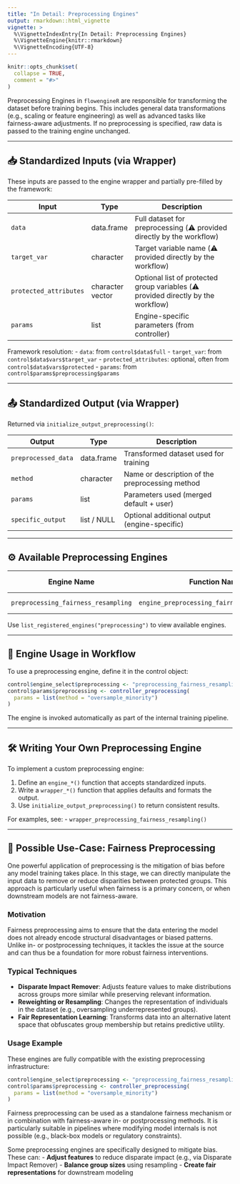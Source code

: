 ```yaml
---
title: "In Detail: Preprocessing Engines"
output: rmarkdown::html_vignette
vignette: >
  %\VignetteIndexEntry{In Detail: Preprocessing Engines}
  %\VignetteEngine{knitr::rmarkdown}
  %\VignetteEncoding{UTF-8}
---
```


```r
knitr::opts_chunk$set(
  collapse = TRUE,
  comment = "#>"
)
```

Preprocessing Engines in `flowengineR` are responsible for transforming the dataset before training begins. This includes general data transformations (e.g., scaling or feature engineering) as well as advanced tasks like fairness-aware adjustments. If no preprocessing is specified, raw data is passed to the training engine unchanged.

---

## 📥 Standardized Inputs (via Wrapper)
These inputs are passed to the engine wrapper and partially pre-filled by the framework:

| Input                  | Type             | Description                                                           |
| ---------------------- | ---------------- | --------------------------------------------------------------------- |
| `data`                 | data.frame       | Full dataset for preprocessing (⚠️ provided directly by the workflow) |
| `target_var`           | character        | Target variable name (⚠️ provided directly by the workflow)           |
| `protected_attributes` | character vector | Optional list of protected group variables (⚠️ provided directly by the workflow)                            |
| `params`               | list             | Engine-specific parameters (from controller)                          |

Framework resolution:
- `data`: from `control$data$full`
- `target_var`: from `control$data$vars$target_var`
- `protected_attributes`: optional, often from `control$data$vars$protected`
- `params`: from `control$params$preprocessing$params`

---

## 📤 Standardized Output (via Wrapper)
Returned via `initialize_output_preprocessing()`:

| Output              | Type        | Description                                     |
| ------------------- | ----------- | ----------------------------------------------- |
| `preprocessed_data` | data.frame  | Transformed dataset used for training           |
| `method`            | character   | Name or description of the preprocessing method |
| `params`            | list        | Parameters used (merged default + user)         |
| `specific_output`   | list / NULL | Optional additional output (engine-specific)    |

---

## ⚙️ Available Preprocessing Engines

| Engine Name           | Function Name                                | Description                                 | Template Path                                                                     | Detail Page                                                |
| --------------------- | -------------------------------------------- | ------------------------------------------- | --------------------------------------------------------------------------------- | ---------------------------------------------------------- |
| `preprocessing_fairness_resampling` | `engine_preprocessing_fairness_resampling()` | Balances groups via over-/undersampling     | `inst/templates_control/3_a_template_control_preprocessing_fairness_resampling.R` | [📄](detail_engine_preprocessing_fairness_resampling.html) |

Use `list_registered_engines("preprocessing")` to view available engines.

---

## 🧩 Engine Usage in Workflow
To use a preprocessing engine, define it in the control object:

```r
control$engine_select$preprocessing <- "preprocessing_fairness_resampling"
control$params$preprocessing <- controller_preprocessing(
  params = list(method = "oversample_minority")
)
```

The engine is invoked automatically as part of the internal training pipeline.

---

## 🛠️ Writing Your Own Preprocessing Engine

To implement a custom preprocessing engine:

1. Define an `engine_*()` function that accepts standardized inputs.
2. Write a `wrapper_*()` function that applies defaults and formats the output.
3. Use `initialize_output_preprocessing()` to return consistent results.

For examples, see:
- `wrapper_preprocessing_fairness_resampling()`

---

## 🔬 Possible Use-Case: Fairness Preprocessing

One powerful application of preprocessing is the mitigation of bias before any model training takes place. In this stage, we can directly manipulate the input data to remove or reduce disparities between protected groups. This approach is particularly useful when fairness is a primary concern, or when downstream models are not fairness-aware.

### Motivation
Fairness preprocessing aims to ensure that the data entering the model does not already encode structural disadvantages or biased patterns. Unlike in- or postprocessing techniques, it tackles the issue at the source and can thus be a foundation for more robust fairness interventions.

### Typical Techniques
- **Disparate Impact Remover**: Adjusts feature values to make distributions across groups more similar while preserving relevant information.
- **Reweighting or Resampling**: Changes the representation of individuals in the dataset (e.g., oversampling underrepresented groups).
- **Fair Representation Learning**: Transforms data into an alternative latent space that obfuscates group membership but retains predictive utility.

### Usage Example
These engines are fully compatible with the existing preprocessing infrastructure:

```r
control$engine_select$preprocessing <- "preprocessing_fairness_resampling"
control$params$preprocessing <- controller_preprocessing(
  params = list(method = "oversample_minority")
)
```

Fairness preprocessing can be used as a standalone fairness mechanism or in combination with fairness-aware in- or postprocessing methods. It is particularly suitable in pipelines where modifying model internals is not possible (e.g., black-box models or regulatory constraints).

Some preprocessing engines are specifically designed to mitigate bias. These can:
- **Adjust features** to reduce disparate impact (e.g., via Disparate Impact Remover)
- **Balance group sizes** using resampling
- **Create fair representations** for downstream modeling
